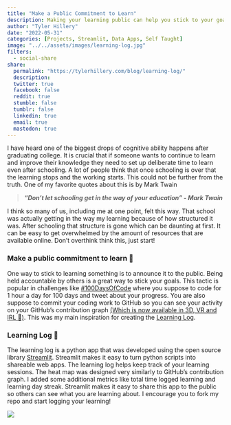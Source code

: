 ```yaml
---
title: "Make a Public Commitment to Learn"
description: Making your learning public can help you stick to your goals. Find ways to communicate to others what your learning about. That is why I built the learning log.
author: "Tyler Hillery"
date: "2022-05-31"
categories: [Projects, Streamlit, Data Apps, Self Taught]
image: "../../assets/images/learning-log.jpg"
filters:
  - social-share
share:
  permalink: "https://tylerhillery.com/blog/learning-log/"
  description:
  twitter: true
  facebook: false
  reddit: true
  stumble: false
  tumblr: false
  linkedin: true
  email: true
  mastodon: true
---
```


I have heard one of the biggest drops of cognitive ability happens after graduating college. It is crucial that if someone wants to continue to learn and improve their knowledge they need to set up deliberate time to learn even after schooling. A lot of people think that once schooling is over that the learning stops and the working starts. This could not be further from the truth. One of my favorite quotes about this is by Mark Twain 

> ***“Don’t let schooling get in the way of your education” - Mark Twain***

I think so many of us, including me at one point, felt this way. That school was actually getting in the way my learning because of how structured it was. After schooling that structure is gone which can be daunting at first. It can be easy to get overwhelmed by the amount of resources that are available online. Don't overthink think this, just start! 

### **Make a public commitment to learn 📢**
One way to stick to learning something is to announce it to the public. Being held accountable by others is a great way to stick your goals. This tactic is popular in challenges like [#100DaysOfCode](https://www.100daysofcode.com/) where you suppose to code for 1 hour a day for 100 days and tweet about your progress. You are also suppose to commit your coding work to GitHub so you can see your activity on your GitHub's contribution graph [(Which is now available in 3D, VR and IRL 🤯)](https://skyline.github.com/TylerHillery). This was my main inspiration for creating the [Learning Log](https://share.streamlit.io/tylerhillery/learning-log/main).

### **Learning Log 📝**
The learning log is a python app that was developed using the open source library [Streamlit](https://streamlit.io/). Streamlit makes it easy to turn python scripts into shareable web apps. The learning log helps keep track of your learning sessions. The heat map was designed very similarly to GitHub's contribution graph. I added some additional metrics like total time logged learning and learning day streak. Streamlit makes it easy to share this app to the public so others can see what you are learning about. I encourage you to fork my repo and start logging your learning! 

[![](https://static.streamlit.io/badges/streamlit_badge_black_white.svg)](https://share.streamlit.io/tylerhillery/learning-log/main)